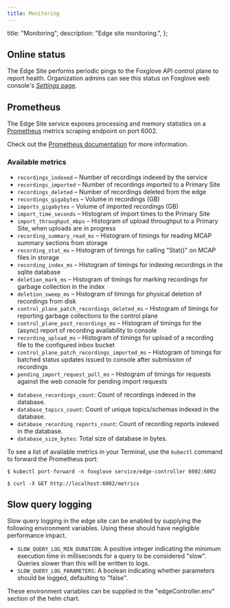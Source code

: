 ```yaml
---
title: Monitoring
---
```


  title: "Monitoring",
  description: "Edge site monitoring.",
};

## Online status

The Edge Site performs periodic pings to the Foxglove API control plane to report health. Organization admins can see this status on Foxglove web console's [_Settings_ page](https://console.foxglove.dev/settings/sites).

## Prometheus

The Edge Site service exposes processing and memory statistics on a [Prometheus](https://prometheus.io) metrics scraping endpoint on port 6002.

Check out the [Prometheus documentation](https://prometheus.io/docs/introduction/overview) for more information.

### Available metrics

- `recordings_indexed` – Number of recordings indexed by the service
- `recordings_imported` – Number of recordings imported to a Primary Site
- `recordings_deleted` – Number of recordings deleted from the edge
- `recordings_gigabytes` – Volume in recordings (GB)
- `imports_gigabytes` – Volume of imported recordings (GB)
- `import_time_seconds` – Histogram of import times to the Primary Site
- `import_throughput_mbps` – Histogram of upload throughput to a Primary Site, when uploads are in progress
- `recording_summary_read_ms` – Histogram of timings for reading MCAP summary sections from storage
- `recording_stat_ms` – Histogram of timings for calling "Stat()" on MCAP files in storage
- `recording_index_ms` – Histogram of timings for indexing recordings in the sqlite database
- `deletion_mark_ms` – Histogram of timings for marking recordings for garbage collection in the index
- `deletion_sweep_ms` – Histogram of timings for physical deletion of recordings from disk
- `control_plane_patch_recordings_deleted_ms` – Histogram of timings for reporting garbage collections to the control plane
- `control_plane_post_recordings_ms` – Histogram of timings for the (async) report of recording availability to console
- `recording_upload_ms` – Histogram of timings for upload of a recording file to the configured inbox bucket
- `control_plane_patch_recordings_imported_ms` – Histogram of timings for batched status updates issued to console after submission of recordings
- `pending_import_request_poll_ms` – Histogram of timings for requests against the web console for pending import requests
* `database_recordings_count`: Count of recordings indexed in the database.
* `database_topics_count`: Count of unique topics/schemas indexed in the database.
* `database_recording_reports_count`: Count of recording reports indexed in the database.
* `database_size_bytes`: Total size of database in bytes.

To see a list of available metrics in your Terminal, use the `kubectl` command to forward the Prometheus port:

```shell
$ kubectl port-forward -n foxglove service/edge-controller 6002:6002
```

```shell
$ curl -X GET http://localhost:6002/metrics
```

## Slow query logging

Slow query logging in the edge site can be enabled by supplying the following environment variables. Using these should have negligible performance impact.
* `SLOW_QUERY_LOG_MIN_DURATION`: A positive integer indicating the minimum execution time in milliseconds for a query to be considered "slow". Queries slower than this will be written to logs.
* `SLOW_QUERY_LOG_PARAMETERS`: A boolean indicating whether parameters should be logged, defaulting to "false".

These environment variables can be supplied in the "edgeController.env" section of the helm chart.
